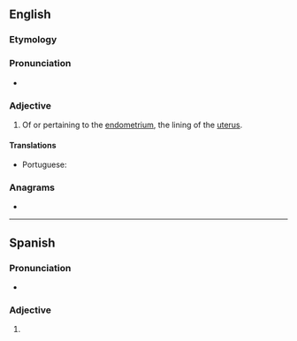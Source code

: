 ==English==

===Etymology===
{{suffix|en|endometrium|al}}

===Pronunciation===
* {{IPA|/ˌendəˈmiːtɹi.əl/|lang=en}}

===Adjective===
{{en-adj|-}}

# {{lb|en|anatomy}} Of or pertaining to the [[endometrium]], the lining of the [[uterus]].

====Translations====
{{trans-top|of or pertaining to the endometrium}}
* Portuguese: {{t|pt|endometrial}}
{{trans-mid}}
{{trans-bottom}}

===Anagrams===
* {{anagrams|en|a=adeeilmnort|maloriented}}

----

==Spanish==

===Pronunciation===
* {{es-IPA}}

===Adjective===
{{es-adj|pl=endometriales}}

# {{l|en|endometrial}}